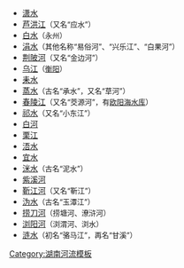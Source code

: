 <noinclude>[[Category:湖南河流模板]]</noinclude>
{{ed|湘江支流}}

*[[潇水]]<br>
*[[芦洪江]]<font size="2">（又名“应水”）</font><br>
*[[白水 (湘江支流)|白水]]<font size="2">（永州）</font><br>
*[[涓水]]<font size="2">（其他名称“易俗河”、“兴乐江”、“白果河”）</font><br>
*[[荆陂河]]<font size="2">（又名“金边河”）</font><br>
*[[乌江 (湘江支流)|乌江]]<font size="2">（[[衡阳]]）</font><br>
*[[耒水]]<br>
*[[蒸水]]<font size="2">（古名“承水”，又名“草河”）</font><br>
*[[春陵江]]<font size="2">（又名“茭源河”，有[[欧阳海水库]]）</font><br>
*[[祁水]]<font size="2">（又名“小东江”）</font><br>
*[[白河 (湘江支流)|白河]]<br>
*[[栗江]]<br>
*[[浯水]]<br>
*[[宜水]]<br>
*[[洣水]]<font size="2">（古名“泥水”）</font><br>
*[[紫溪河]]<br>
*[[靳江河]]<font size="2">（又名“靳江”）</font><br>
*[[沩水河|沩水]]<font size="2">（古名“玉潭江”）</font><br>
*[[捞刀河]]<font size="2">（捞塘河、潦浒河）</font><br>
*[[浏阳河]]<font size="2">（浏渭河、浏水）</font><br>
*[[涟水 (湘江支流)|涟水]]<font size="2">（初名“骆马江”，再名“甘溪”）</font><br>